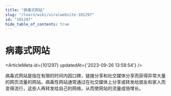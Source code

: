 ```yaml
---
title: "病毒式网站"
slug: "/learn/wiki/viralwebsite-101297"
id: "101297"
hide_table_of_contents: true
---
```



# 病毒式网站

<ArticleMeta id={101297} updatedAt={'2023-09-26 13:58:54'} />
<div className='border-solid border-b border-t-0 my-4 border-[var(--ifm-color-gray-300)]' />

病毒式网站是指在有限的时间内因口碑，链接分享和社交媒体分享而获得异常大量的网页流量的网站。病毒性网站通常通过在社交媒体上分享或转发给朋友和家人而变得流行，这些人再转发给自己的网络，从而使网站的流量成倍增长。
